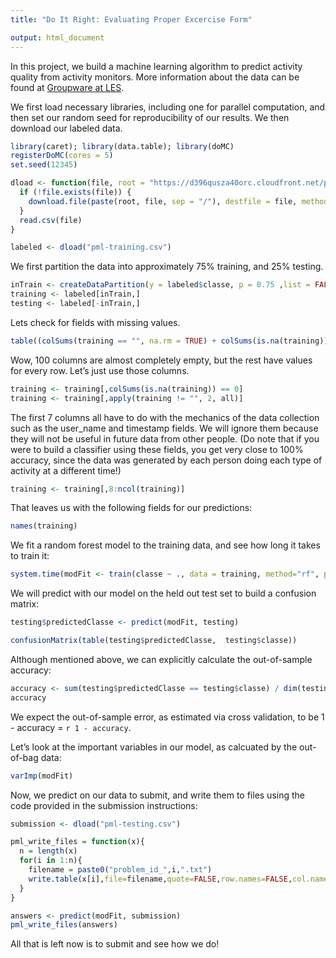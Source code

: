 ```yaml
---
title: "Do It Right: Evaluating Proper Excercise Form"

output: html_document
---
```


In this project, we build a machine learning algorithm to predict activity quality from activity monitors.  More information about the data can be found at [Groupware at LES](http://groupware.les.inf.puc-rio.br/har#weight_lifting_exercises).

We first load necessary libraries, including one for parallel computation, and then set our random seed for reproducibility of our results.  We then download our labeled data.

```r
library(caret); library(data.table); library(doMC)
registerDoMC(cores = 5)
set.seed(12345)

dload <- function(file, root = "https://d396qusza40orc.cloudfront.net/predmachlearn") {
  if (!file.exists(file)) {
    download.file(paste(root, file, sep = "/"), destfile = file, method = 'curl')
  }
  read.csv(file)
}

labeled <- dload("pml-training.csv")
```

We first partition the data into approximately 75% training, and 25% testing.

```r
inTrain <- createDataPartition(y = labeled$classe, p = 0.75 ,list = FALSE)
training <- labeled[inTrain,]
testing <- labeled[-inTrain,]
```

Lets check for fields with missing values.

```r
table((colSums(training == "", na.rm = TRUE) + colSums(is.na(training))) / nrow(training))
```

Wow, 100 columns are almost completely empty, but the rest have values for every row.  Let's just use those columns.

```r
training <- training[,colSums(is.na(training)) == 0]
training <- training[,apply(training != "", 2, all)]
```

The first 7 columns all have to do with the mechanics of the data collection such as the user_name and timestamp fields.  We will ignore them because they will not be useful in future data from other people. (Do note that if you were to build a classifier using these fields, you get very close to 100% accuracy, since the data was generated by each person doing each type of activity at a different time!)

```r
training <- training[,8:ncol(training)]
```

That leaves us with the following fields for our predictions:
```r
names(training)
```

We fit a random forest model to the training data, and see how long it takes to train it:  

```r
system.time(modFit <- train(classe ~ ., data = training, method="rf", prox=TRUE))
```

We will predict with our model on the held out test set to build a confusion matrix:

```r
testing$predictedClasse <- predict(modFit, testing)

confusionMatrix(table(testing$predictedClasse,  testing$classe))
```

Although mentioned above, we can explicitly calculate the out-of-sample accuracy:

```r
accuracy <- sum(testing$predictedClasse == testing$classe) / dim(testing)[1]
accuracy
```

We expect the out-of-sample error, as estimated via cross validation, to be 1 - accuracy = `r 1 - accuracy`.

Let's look at the important variables in our model, as calcuated by the out-of-bag data:

```r
varImp(modFit)
```

Now, we predict on our data to submit, and write them to files using the code provided in the submission instructions:

```r
submission <- dload("pml-testing.csv")

pml_write_files = function(x){
  n = length(x)
  for(i in 1:n){
    filename = paste0("problem_id_",i,".txt")
    write.table(x[i],file=filename,quote=FALSE,row.names=FALSE,col.names=FALSE)
  }
}

answers <- predict(modFit, submission)
pml_write_files(answers)
```

All that is left now is to submit and see how we do!

